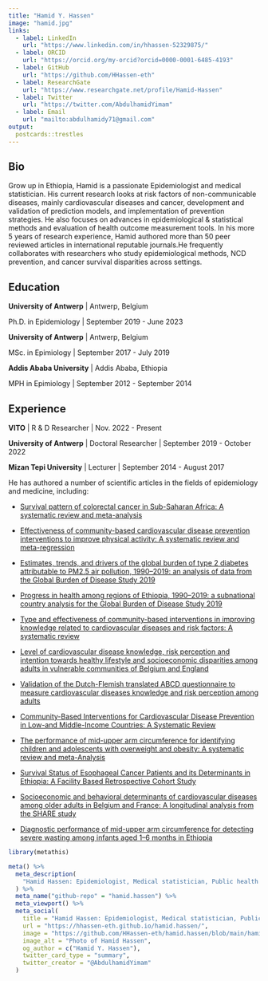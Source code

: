 ```yaml
---
title: "Hamid Y. Hassen"
image: "hamid.jpg"
links:
  - label: LinkedIn
    url: "https://www.linkedin.com/in/hhassen-52329875/"
  - label: ORCID
    url: "https://orcid.org/my-orcid?orcid=0000-0001-6485-4193"
  - label: GitHub
    url: "https://github.com/HHassen-eth"
  - label: ResearchGate
    url: "https://www.researchgate.net/profile/Hamid-Hassen"
  - label: Twitter
    url: "https://twitter.com/AbdulhamidYimam"
  - label: Email
    url: "mailto:abdulhamidy71@gmail.com"
output:
  postcards::trestles
---
```

 
## Bio

Grow up in Ethiopia, Hamid is a passionate Epidemiologist and medical statistician. His current research looks at risk factors of non-communicable diseases, mainly cardiovascular diseases and cancer, development and validation of prediction models, and implementation of prevention strategies. He also focuses on advances in epidemiological & statistical methods and evaluation of health outcome measurement tools. In his more 5 years of research experience, Hamid authored more than 50 peer reviewed articles in international reputable journals.He frequently collaborates with 
researchers who study epidemiological methods, NCD prevention, and cancer survival disparities across settings.

## Education

**University of Antwerp** | Antwerp, Belgium

Ph.D. in Epidemiology | September 2019 - June 2023

**University of Antwerp** | Antwerp, Belgium

MSc. in Epimiology | September 2017 - July 2019

**Addis Ababa University** | Addis Ababa, Ethiopia

MPH in Epimiology | September 2012 - September 2014

## Experience

**VITO** | R & D Researcher | Nov. 2022 - Present

**University of Antwerp** | Doctoral Researcher | September 2019 - October 2022

**Mizan Tepi University** | Lecturer | September 2014 - August 2017

He has authored a number of scientific articles in the fields of epidemiology and medicine, including:

- [Survival pattern of colorectal cancer in Sub-Saharan Africa: A systematic review and meta-analysis](https://doi.org/10.1016/j.canep.2022.102276)

- [Effectiveness of community-based cardiovascular disease prevention interventions to improve physical activity: A systematic review and meta-regression](https://www.sciencedirect.com/science/article/pii/S0091743521003662)

- [Estimates, trends, and drivers of the global burden of type 2 diabetes attributable to PM2.5 air pollution, 1990–2019: an analysis of data from the Global Burden of Disease Study 2019](https://doi.org/10.1016/S2542-5196(22)00122-X)

- [Progress in health among regions of Ethiopia, 1990–2019: a subnational country analysis for the Global Burden of Disease Study 2019](https://doi.org/10.1016/S0140-6736(21)02868-3)

- [Type and effectiveness of community-based interventions in improving knowledge related to cardiovascular diseases and risk factors: A systematic review](https://doi.org/10.1016/j.ajpc.2022.100341)

- [Level of cardiovascular disease knowledge, risk perception and intention towards healthy lifestyle and socioeconomic disparities among adults in vulnerable communities of Belgium and England](https://doi.org/10.1186/s12889-022-12608-z)

- [Validation of the Dutch-Flemish translated ABCD questionnaire to measure cardiovascular diseases knowledge and risk perception among adults](https://www.nature.com/articles/s41598-021-88456-5)

- [Community-Based Interventions for Cardiovascular Disease Prevention in Low-and Middle-Income Countries: A Systematic Review](https://www.ssph-journal.org/articles/10.3389/phrs.2021.1604018/full)

- [The performance of mid-upper arm circumference for identifying children and adolescents with overweight and obesity: A systematic review and meta-Analysis](https://www.cambridge.org/core/journals/public-health-nutrition/article/performance-of-midupper-arm-circumference-for-identifying-children-and-adolescents-with-overweight-and-obesity-a-systematic-review-and-metaanalysis/86BCCAE046ECA8734DA45BD09CB0EC46)

- [Survival Status of Esophageal Cancer Patients and its Determinants in Ethiopia: A Facility Based Retrospective Cohort Study](https://www.frontiersin.org/articles/10.3389/fonc.2020.594342/full)

- [Socioeconomic and behavioral determinants of cardiovascular diseases among older adults in Belgium and France: A longitudinal analysis from the SHARE study](https://journals.plos.org/plosone/article?id=10.1371/journal.pone.0243422)

- [Diagnostic performance of mid-upper arm circumference for detecting severe wasting among infants aged 1–6 months in Ethiopia](https://doi.org/10.1093/ajcn/nqaa294)


```r
library(metathis)

meta() %>% 
  meta_description(
    "Hamid Hassen: Epidemiologist, Medical statistician, Public health researcher and Author"
  ) %>% 
  meta_name("github-repo" = "hamid.hassen") %>% 
  meta_viewport() %>% 
  meta_social(
    title = "Hamid Hassen: Epidemiologist, Medical statistician, Public health researcher and Author",
    url = "https://hhassen-eth.github.io/hamid.hassen/",
    image = "https://github.com/HHassen-eth/hamid.hassen/blob/main/hamid.jpg",
    image_alt = "Photo of Hamid Hassen",
    og_author = c("Hamid Y. Hassen"),
    twitter_card_type = "summary",
    twitter_creator = "@AbdulhamidYimam"
  )
```

